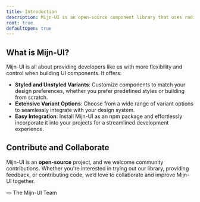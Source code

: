 ```yaml
---
title: Introduction
description: Mijn-UI is an open-source component library that uses radix and tailwind for styling, inspired by ShadCN UI.
root: true
defaultOpen: true
---
```



## What is Mijn-UI?

Mijn-UI is all about providing developers like us with more flexibility and control when building UI components. It offers:

- **Styled and Unstyled Variants**: Customize components to match your design preferences, whether you prefer predefined styles or building from scratch.
- **Extensive Variant Options**: Choose from a wide range of variant options to seamlessly integrate with your design system.
- **Easy Integration**: Install Mijn-UI as an npm package and effortlessly incorporate it into your projects for a streamlined development experience.

<KeyFeaturesPlayground />

## Contribute and Collaborate

Mijn-UI is an **open-source** project, and we welcome community contributions. Whether you're interested in trying out our library, providing feedback, or contributing code, we’d love to collaborate and improve Mijn-UI together.

— The Mijn-UI Team
